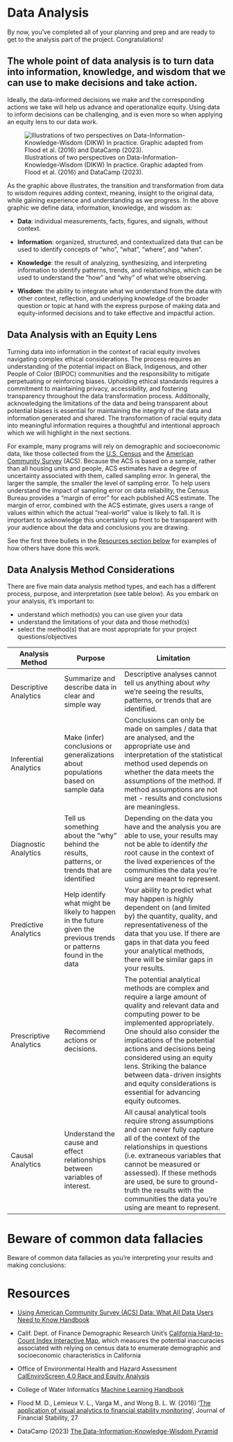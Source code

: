 # Data Analysis

By now, you've completed all of your planning and prep and are ready to get to the analysis part of the project. Congratulations!

::: callout-note
# The whole point of data analysis is to turn data into information, knowledge, and wisdom that we can use to make decisions and take action. 

Ideally, the data-informed decisions we make and the corresponding actions we take will help us advance and operationalize equity. Using data to inform decisions can be challenging, and is even more so when applying an equity lens to our data work.
:::

![Illustrations of two perspectives on Data-Information-Knowledge-Wisdom (DIKW) In practice. Graphic adapted from Flood et al. (2016) and DataCamp (2023).](images/dikw_adapted.png)

As the graphic above illustrates, the transition and transformation from data to wisdom requires adding context, meaning, insight to the original data, while gaining experience and understanding as we progress. In the above graphic we define data, information, knowledge, and wisdom as:

-   **Data**: individual measurements, facts, figures, and signals, without context.

-   **Information**: organized, structured, and contextualized data that can be used to identify concepts of "who", "what", "where", and "when".

-   **Knowledge**: the result of analyzing, synthesizing, and interpreting information to identify patterns, trends, and relationships, which can be used to understand the "how" and "why" of what we're observing.

-   **Wisdom**: the ability to integrate what we understand from the data with other context, reflection, and underlying knowledge of the broader question or topic at hand with the express purpose of making data and equity-informed decisions and to take effective and impactful action.

## Data Analysis with an Equity Lens

Turning data into information in the context of racial equity involves navigating complex ethical considerations. The process requires an understanding of the potential impact on Black, Indigenous, and other People of Color (BIPOC) communities and the responsibility to mitigate perpetuating or reinforcing biases. Upholding ethical standards requires a commitment to maintaining privacy, accessibility, and fostering transparency throughout the data transformation process. Additionally, acknowledging the limitations of the data and being transparent about potential biases is essential for maintaining the integrity of the data and information generated and shared. The transformation of racial equity data into meaningful information requires a thoughtful and intentional approach which we will highlight in the next sections.

For example, many programs will rely on demographic and socioeconomic data, like those collected from the [U.S. Census](https://www.census.gov/programs-surveys/decennial-census/decade/2020/2020-census-main.html) and the [American Community Survey](https://www.census.gov/programs-surveys/acs) (ACS). Because the ACS is based on a sample, rather than all housing units and people, ACS estimates have a degree of uncertainty associated with them, called sampling error. In general, the larger the sample, the smaller the level of sampling error. To help users understand the impact of sampling error on data reliability, the Census Bureau provides a “margin of error” for each published ACS estimate. The margin of error, combined with the ACS estimate, gives users a range of values within which the actual “real-world” value is likely to fall. It is important to acknowledge this uncertainty up front to be transparent with your audience about the data and conclusions you are drawing. 

See the first three bullets in the [Resources section below](https://cawaterboarddatacenter.github.io/equity-data-handbook/assure-analyze/analysis.html#resources) for examples of how others have done this work.

## Data Analysis Method Considerations

There are five main data analysis method types, and each has a different process, purpose, and interpretation (see table below). As you embark on your analysis, it's important to:

-   understand which method(s) you can use given your data
-   understand the limitations of your data and those method(s)
-   select the method(s) that are most appropriate for your project questions/objectives

| Analysis Method        | Purpose                                                                                                            | Limitation                                                                                                                                                                                                                                                                                                                                                                                                 |
|------------------|--------------------|-----------------------------------|
| Descriptive Analytics  | Summarize and describe data in clear and simple way                                                                | Descriptive analyses cannot tell us anything about *why* we're seeing the results, patterns, or trends that are identified.                                                                                                                                                                                                                                                                                |
| Inferential Analytics  | Make (infer) conclusions or generalizations about populations based on sample data                                 | Conclusions can only be made on samples / data that are analysed, and the appropriate use and interpretation of the statistical method used depends on whether the data meets the assumptions of the method. If method assumptions are not met - results and conclusions are meaningless.                                                                                                                  |
| Diagnostic Analytics   | Tell us something about the "why" behind the results, patterns, or trends that are identified                      | Depending on the data you have and the analysis you are able to use, your results may not be able to identify *the* root cause in the context of the lived experiences of the communities the data you're using are meant to represent.                                                                                                                                                                    |
| Predictive Analytics   | Help identify what might be likely to happen in the future given the previous trends or patterns found in the data | Your ability to predict what may happen is highly dependent on (and limited by) the quantity, quality, and representativeness of the data that you use. If there are gaps in that data you feed your analytical methods, there will be similar gaps in your results.                                                                                                                                       |
| Prescriptive Analytics | Recommend actions or decisions.                                                                                    | The potential analytical methods are complex and require a large amount of quality and relevant data and computing power to be implemented appropriately. One should also consider the implications of the potential actions and decisions being considered using an equity lens. Striking the balance between data-driven insights and equity considerations is essential for advancing equity outcomes.  |
| Causal Analytics       | Understand the cause and effect relationships between variables of interest.                                       | All causal analytical tools require strong assumptions and can never fully capture all of the context of the relationships in questions (i.e. extraneous variables that cannot be measured or assessed). If these methods are used, be sure to ground-truth the results with the communities the data you're using are meant to represent.                                                                 |

# **Beware of common data fallacies**

Beware of common data fallacies as you're interpreting your results and making conclusions:

# Resources

-   [Using American Community Survey (ACS) Data: What All Data Users Need to Know Handbook](https://www.census.gov/programs-surveys/acs/library/handbooks/general.html)

-   Calif. Dept. of Finance Demographic Research Unit's [California Hard-to-Count Index Interactive Map](https://cacensus.maps.arcgis.com/apps/webappviewer/index.html?id=48be59de0ba94a3dacff1c9116df8b37), which measures the potential inaccuracies associated with relying on census data to enumerate demographic and socioeconomic characteristics in California

-    Office of Environmental Health and Hazard Assessment [CalEnviroScreen 4.0 Race and Equity Analysis](https://storymaps.arcgis.com/stories/f555670d30a942e4b46b18293e2795a7)

-   College of Water Informatics [Machine Learning Handbook](https://www.waterboards.ca.gov/resources/oima/cowi/machine_learning_handbook.html)

-   Flood M. D., Lemieux V. L., Varga M., and Wong B. L. W. (2016) '[The application of visual analytics to financial stability monitoring](https://doi.org/10.1016/j.jfs.2016.01.006)', Journal of Financial Stability, 27

-   DataCamp (2023) [The Data-Information-Knowledge-Wisdom Pyramid](https://www.datacamp.com/cheat-sheet/the-data-information-knowledge-wisdom-pyramid)
